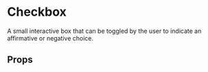 

# Checkbox

A small interactive box that can be toggled by the user to indicate an affirmative or negative choice.

<Canvas>
  <Story id="ui-components-ui-check-box-check-box-stories-js--default-story" />
</Canvas>

## Props

<ArgsTable of={CheckBox} />

